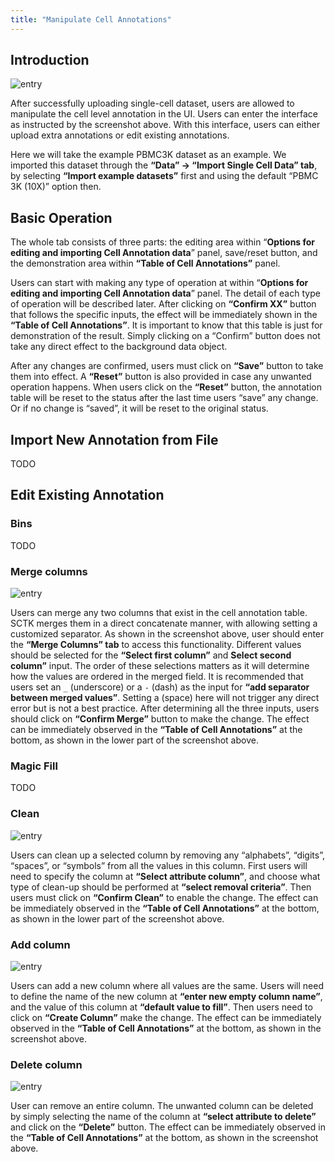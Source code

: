```yaml
---
title: "Manipulate Cell Annotations"
---
```


## Introduction

![entry](ui_screenshots/cell_annotation/cell_ann_ui_entry.png)\

After successfully uploading single-cell dataset, users are allowed to manipulate the cell level annotation in the UI. Users can enter the interface as instructed by the screenshot above. With this interface, users can either upload extra annotations or edit existing annotations.  

Here we will take the example PBMC3K dataset as an example. We imported this dataset through the **“Data” -> “Import Single Cell Data” tab**, by selecting **“Import example datasets”** first and using the default “PBMC 3K (10X)” option then.  

## Basic Operation

The whole tab consists of three parts: the editing area within "**Options for editing and importing Cell Annotation data**" panel, save/reset button, and the demonstration area within **"Table of Cell Annotations"** panel. 

Users can start with making any type of operation at within "**Options for editing and importing Cell Annotation data**" panel. The detail of each type of operation will be described later. After clicking on **"Confirm XX"** button that follows the specific inputs, the effect will be immediately shown in the **"Table of Cell Annotations"**. It is important to know that this table is just for demonstration of the result. Simply clicking on a "Confirm" button does not take any direct effect to the background data object. 

After any changes are confirmed, users must click on **"Save"** button to take them into effect. A **"Reset"** button is also provided in case any unwanted operation happens. When users click on the **"Reset"** button, the annotation table will be reset to the status after the last time users "save" any change. Or if no change is "saved", it will be reset to the original status. 

## Import New Annotation from File

TODO

## Edit Existing Annotation

### Bins

TODO

### Merge columns

![entry](ui_screenshots/cell_annotation/cell_ann_ui_merge.png)\

Users can merge any two columns that exist in the cell annotation table. SCTK merges them in a direct concatenate manner, with allowing setting a customized separator. As shown in the screenshot above, user should enter the **"Merge Columns" tab** to access this functionality. Different values should be selected for the **"Select first column"** and **Select second column"** input. The order of these selections matters as it will determine how the values are ordered in the merged field. It is recommended that users set an `_` (underscore) or a `-` (dash) as the input for **"add separator between merged values"**. Setting a ` ` (space) here will not trigger any direct error but is not a best practice. After determining all the three inputs, users should click on **"Confirm Merge"** button to make the change. The effect can be immediately observed in the **"Table of Cell Annotations"** at the bottom, as shown in the lower part of the screenshot above.    

### Magic Fill

TODO

### Clean

![entry](ui_screenshots/cell_annotation/cell_ann_ui_clean.png)\

Users can clean up a selected column by removing any "alphabets", "digits", "spaces", or "symbols" from all the values in this column. First users will need to specify the column at **"Select attribute column"**, and choose what type of clean-up should be performed at **"select removal criteria"**. Then users must click on **"Confirm Clean"** to enable the change. The effect can be immediately observed in the **"Table of Cell Annotations"** at the bottom, as shown in the lower part of the screenshot above.   

### Add column

![entry](ui_screenshots/cell_annotation/cell_ann_ui_newCol.png)\

Users can add a new column where all values are the same. Users will need to define the name of the new column at **"enter new empty column name"**, and the value of this column at **"default value to fill"**. Then users need to click on **"Create Column"** make the change. The effect can be immediately observed in the **"Table of Cell Annotations"** at the bottom, as shown in the screenshot above.

### Delete column

![entry](ui_screenshots/cell_annotation/cell_ann_ui_delete.png)\

User can remove an entire column. The unwanted column can be deleted by simply selecting the name of the column at **"select attribute to delete"** and click on the **"Delete"** button. The effect can be immediately observed in the **"Table of Cell Annotations"** at the bottom, as shown in the screenshot above.


